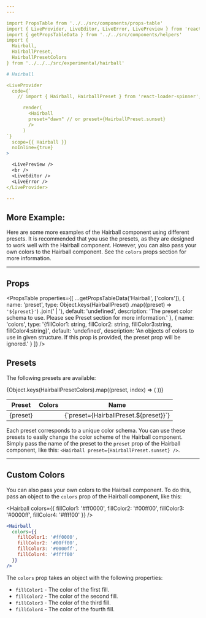 ```yaml
---
---

import PropsTable from '../../src/components/props-table'
import { LiveProvider, LiveEditor, LiveError, LivePreview } from 'react-live'
import { getPropsTableData } from '../../src/components/helpers'
import {
  Hairball,
  HairballPreset,
  HairballPresetColors
} from '../../../src/experimental/hairball'

# Hairball

<LiveProvider
  code={`
    // import { Hairball, HairballPreset } from 'react-loader-spinner';

      render(
        <Hairball
        preset="dawn" // or preset={HairballPreset.sunset}
        />
      )
`}
  scope={{ Hairball }}
  noInline={true}
>

  <LivePreview />
  <br />
  <LiveEditor />
  <LiveError />
</LiveProvider>

---
```


## More Example:

Here are some more examples of the Hairball component using different presets. It
is recommended that you use the presets, as they are designed to work well with
the Hairball component. However, you can also pass your own colors to the Hairball
component. See the `colors` props section for more information.

<div style={{ display: 'flex' }}>
  <Hairball />
  <Hairball preset={HairballPreset.midnight} />
  <Hairball preset={HairballPreset.midday} />
  <Hairball preset={HairballPreset.rainbow} />
  <Hairball preset={HairballPreset.forest} />
  <Hairball preset={HairballPreset.dawn} />
  <Hairball preset={HairballPreset.dusk} />
  <Hairball preset={HairballPreset.sunrise} />
</div>

---

## Props

<PropsTable
  properties={[
    ...getPropsTableData('Hairball', ['colors']),
    {
      name: 'preset',
      type: Object.keys(HairballPreset)
        .map((preset) => `'${preset}'`)
        .join(' | '),
      default: 'undefined',
      description:
        'The preset color schema to use. Please see Preset section for more information.'
    },
    {
      name: 'colors',
      type: '{fillColor1: string, fillColor2: string, fillColor3:string, fillColor4:string}',
      default: 'undefined',
      description:
        'An objects of colors to use in given structure. If this prop is provided, the preset prop will be ignored.'
    }
  ]}
/>

## Presets

The following presets are available:

<table>
  <thead>
    <tr>
      <th>Preset</th>
      <th>Colors</th>
      <th>Name</th>
    </tr>
  </thead>
  <tbody>
    {Object.keys(HairballPresetColors).map((preset, index) => (
      <tr key={preset}>
        <td>{preset}</td>
        <td>
          <div style={{ display: 'flex' }}>
            <div
              style={{
                backgroundColor: HairballPresetColors[preset].fillColor1,
                width: '20px',
                height: '20px'
              }}
            ></div>
            <div
              style={{
                backgroundColor: HairballPresetColors[preset].fillColor2,
                width: '20px',
                height: '20px'
              }}
            ></div>
            <div
              style={{
                backgroundColor: HairballPresetColors[preset].fillColor3,
                width: '20px',
                height: '20px'
              }}
            ></div>
            <div
              style={{
                backgroundColor: HairballPresetColors[preset].fillColor4,
                width: '20px',
                height: '20px'
              }}
            ></div>
          </div>
        </td>
        <td>{`preset={HairballPreset.${preset}}`}</td>
      </tr>
    ))}
  </tbody>
</table>

Each preset corresponds to a unique color schema. You can use these presets to easily change the color scheme of the Hairball component. Simply pass the name of the preset to the `preset` prop of the Hairball component, like this: `<Hairball preset={HairballPreset.sunset} />`.

---

## Custom Colors

You can also pass your own colors to the Hairball component. To do this, pass an object to the `colors` prop of the Hairball component, like this:

<Hairball
  colors={{
    fillColor1: '#ff0000',
    fillColor2: '#00ff00',
    fillColor3: '#0000ff',
    fillColor4: '#ffff00'
  }}
/>

```jsx
<Hairball
  colors={{
    fillColor1: '#ff0000',
    fillColor2: '#00ff00',
    fillColor3: '#0000ff',
    fillColor4: '#ffff00'
  }}
/>
```

The `colors` prop takes an object with the following properties:

- `fillColor1` - The color of the first fill.
- `fillColor2` - The color of the second fill.
- `fillColor3` - The color of the third fill.
- `fillColor4` - The color of the fourth fill.
